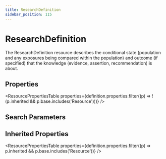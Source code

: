 ```yaml
---
title: ResearchDefinition
sidebar_position: 115
---
```



# ResearchDefinition

The ResearchDefinition resource describes the conditional state (population and any exposures being compared within the population) and outcome (if specified) that the knowledge (evidence, assertion, recommendation) is about.

## Properties

<ResourcePropertiesTable properties={definition.properties.filter((p) => !(p.inherited && p.base.includes('Resource')))} />

## Search Parameters

<SearchParamsTable searchParams={definition.searchParameters} />

## Inherited Properties

<ResourcePropertiesTable properties={definition.properties.filter((p) => p.inherited && p.base.includes('Resource'))} />



